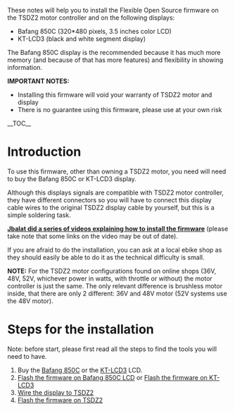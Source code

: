 These notes will help you to install the Flexible Open Source firmware on the TSDZ2 motor controller and on the following displays:
* Bafang 850C (320*480 pixels, 3.5 inches color LCD)
* KT-LCD3 (black and white segment display)

The Bafang 850C display is the recommended because it has much more memory (and because of that has more features) and flexibility in showing information.

'''IMPORTANT NOTES:'''
* Installing this firmware will void your warranty of TSDZ2 motor and display
* There is no guarantee using this firmware, please use at your own risk

__TOC__

= Introduction =

To use this firmware, other than owning a TSDZ2 motor, you need will need to buy the Bafang 850C or KT-LCD3 display.

Although this displays signals are compatible with TSDZ2 motor controller, they have different connectors so you will have to connect this display cable wires to the original TSDZ2 display cable by yourself, but this is a simple soldering task.

'''[https://www.youtube.com/watch?v=nj8GxKHut3o Jbalat did a series of videos explaining how to install the firmware]''' (please take note that some links on the video may be out of date).

If you are afraid to do the installation, you can ask at a local ebike shop as they should easily be able to do it as the technical difficulty is small.

'''NOTE:''' For the TSDZ2 motor configurations found on online shops (36V, 48V, 52V, whichever power in watts, with throttle or without) the motor controller is just the same. The only relevant difference is brushless motor inside, that there are only 2 different: 36V and 48V motor (52V systems use the 48V motor).

= Steps for the installation =
Note: before start, please first read all the steps to find the tools you will need to have.

# Buy the [[Bafang 850C LCD|Bafang 850C]] or the [[KT-LCD3]] LCD.
# [[Flash the firmware on Bafang 850C LCD]] or [[How to flash the Flexible OpenSource firmware on KT LCD3|Flash the firmware on KT-LCD3]]
# [[Wire-LCD-to-TSDZ2|Wire the display to TSDZ2]]
# [[Flash the firmware on TSDZ2]]
